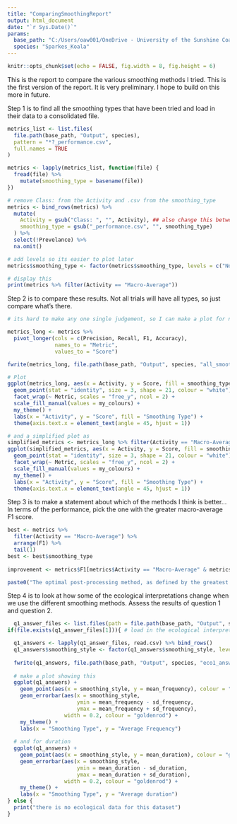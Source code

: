 ```yaml
---
title: "ComparingSmoothingReport"
output: html_document
date: "`r Sys.Date()`"
params:
  base_path: "C:/Users/oaw001/OneDrive - University of the Sunshine Coast/PostProcessing"
  species: "Sparkes_Koala"
---
```


```r
knitr::opts_chunk$set(echo = FALSE, fig.width = 8, fig.height = 6)
```

This is the report to compare the various smoothing methods I tried. This is the first version of the report. It is very preliminary. I hope to build on this more in future.

Step 1 is to find all the smoothing types that have been tried and load in their data to a consolidated file.
```r
metrics_list <- list.files(
  file.path(base_path, "Output", species),
  pattern = "*?_performance.csv",
  full.names = TRUE
)

metrics <- lapply(metrics_list, function(file) {
  fread(file) %>%
    mutate(smoothing_type = basename(file)) 
})

# remove Class: from the Activity and .csv from the smoothing_type
metrics <- bind_rows(metrics) %>%
  mutate(
    Activity = gsub("Class: ", "", Activity), ## also change this between activity and behaviour
    smoothing_type = gsub("_performance.csv", "", smoothing_type)
  ) %>%
  select(!Prevelance) %>%
  na.omit()

# add levels so its easier to plot later
metrics$smoothing_type <- factor(metrics$smoothing_type, levels = c("NoSmoothing", "ModeSmoothing", "DurationSmoothing", "ConfusionSmoothing", "TransitionSmoothing", "HMMSmoothing", "BayesianSmoothing", "KalmanSmoothing", "LSTMSmoothing"))

```
```r
# display this
print(metrics %>% filter(Activity == "Macro-Average"))
```

Step 2 is to compare these results. Not all trials will have all types, so just compare what's there.
```r
# its hard to make any one single judgement, so I can make a plot for now

metrics_long <- metrics %>%
  pivot_longer(cols = c(Precision, Recall, F1, Accuracy), 
               names_to = "Metric", 
               values_to = "Score")

fwrite(metrics_long, file.path(base_path, "Output", species, "all_smoothed_metrics.csv"))

# Plot
ggplot(metrics_long, aes(x = Activity, y = Score, fill = smoothing_type)) +
  geom_point(stat = "identity", size = 3, shape = 21, colour = "white") +
  facet_wrap(~ Metric, scales = "free_y", ncol = 2) +
  scale_fill_manual(values = my_colours) +
  my_theme() +
  labs(x = "Activity", y = "Score", fill = "Smoothing Type") +
  theme(axis.text.x = element_text(angle = 45, hjust = 1))

```

```r
# and a simplified plot as 
simplified_metrics <- metrics_long %>% filter(Activity == "Macro-Average")
ggplot(simplified_metrics, aes(x = Activity, y = Score, fill = smoothing_type)) +
  geom_point(stat = "identity", size = 3, shape = 21, colour = "white") +
  facet_wrap(~ Metric, scales = "free_y", ncol = 2) +
  scale_fill_manual(values = my_colours) +
  my_theme() +
  labs(x = "Activity", y = "Score", fill = "Smoothing Type") +
  theme(axis.text.x = element_text(angle = 45, hjust = 1))

```

Step 3 is to make a statement about which of the methods I think is better... In terms of the performance, pick the one with the greater macro-average F1 score.

```r

best <- metrics %>%
  filter(Activity == "Macro-Average") %>%
  arrange(F1) %>%
  tail(1)
best <- best$smoothing_type
  
improvement <- metrics$F1[metrics$Activity == "Macro-Average" & metrics$smoothing_type == best] - metrics$F1[metrics$Activity == "Macro-Average" & metrics$smoothing_type == "NoSmoothing"]

paste0("The optimal post-processing method, as defined by the greatest F1 score, is the ", best, " method. Use of this post-processing smoothing method increases F1 by ", round(improvement,5), ".")

```
Step 4 is to look at how some of the ecological interpretations change when we use the different smoothing methods. Assess the results of question 1 and question 2. 
```r
  q1_answer_files <- list.files(path = file.path(base_path, "Output", species), pattern = "_eco1\\.csv$", full.names = TRUE)
if(file.exists(q1_answer_files[1])){ # load in the ecological interpretations

  q1_answers <- lapply(q1_answer_files, read.csv) %>% bind_rows()
  q1_answers$smoothing_style <- factor(q1_answers$smoothing_style, levels = c("None", "Mode", "Duration", "Confusion", "Transition", "Bayesian", "HMM", "LSTM"))
  
  fwrite(q1_answers, file.path(base_path, "Output", species, "eco1_answers.csv"))
  
  # make a plot showing this
  ggplot(q1_answers) +
    geom_point(aes(x = smoothing_style, y = mean_frequency), colour = "goldenrod") +
    geom_errorbar(aes(x = smoothing_style, 
                      ymin = mean_frequency - sd_frequency, 
                      ymax = mean_frequency + sd_frequency),
                  width = 0.2, colour = "goldenrod") +
    my_theme() +
    labs(x = "Smoothing Type", y = "Average Frequency")
  
  # and for duration
  ggplot(q1_answers) +
    geom_point(aes(x = smoothing_style, y = mean_duration), colour = "goldenrod") +
    geom_errorbar(aes(x = smoothing_style, 
                      ymin = mean_duration - sd_duration, 
                      ymax = mean_duration + sd_duration),
                  width = 0.2, colour = "goldenrod") +
    my_theme() +
    labs(x = "Smoothing Type", y = "Average duration")
} else {
  print("there is no ecological data for this dataset")
}
```







